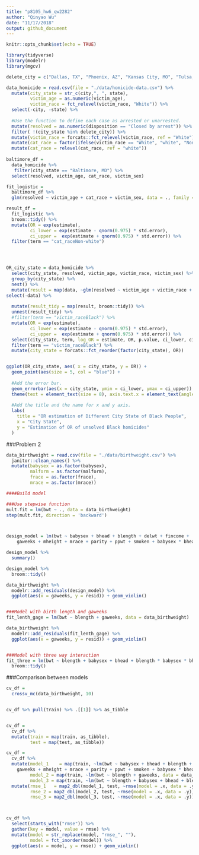 ```yaml
---
title: "p8105_hw6_qw2282"
author: "Qinyao Wu"
date: "11/17/2018"
output: github_document
---
```


```r
knitr::opts_chunk$set(echo = TRUE)

library(tidyverse)
library(modelr)
library(mgcv)

```

```r


delete_city = c("Dallas, TX", "Phoenix, AZ", "Kansas City, MO", "Tulsa, AL")

data_homicide = read.csv(file = "./data/homicide-data.csv") %>% 
  mutate(city_state = str_c(city,", ", state), 
         victim_age = as.numeric(victim_age),
         victim_race = fct_relevel(victim_race, "White")) %>% 
  select(-city, -state) %>% 
  
  #Use the function to define each case as arrested or unarrested. 
  mutate(resolved = as.numeric(disposition == "Closed by arrest")) %>% 
  filter( !(city_state %in% delete_city)) %>% 
  mutate(victim_race = forcats::fct_relevel(victim_race, ref = "White")) %>% 
  mutate(cat_race = factor(ifelse(victim_race == "White", "white", "Non-white"))) %>% 
  mutate(cat_race = relevel(cat_race, ref = "white")) 
 
baltimore_df = 
  data_homicide %>% 
   filter(city_state == "Baltimore, MD") %>% 
  select(resolved, victim_age, cat_race, victim_sex) 

fit_logistic = 
  baltimore_df %>% 
  glm(resolved ~ victim_age + cat_race + victim_sex, data = ., family = binomial()) 

result_df = 
  fit_logistic %>% 
  broom::tidy() %>% 
  mutate(OR = exp(estimate), 
         ci_lower = exp(estimate - qnorm(0.975) * std.error),
         ci_upper =  exp(estimate + qnorm(0.975) * std.error)) %>% 
  filter(term == "cat_raceNon-white")





```


```r
OR_city_state = data_homicide %>% 
  select(city_state, resolved, victim_age, victim_race, victim_sex) %>% 
  group_by(city_state) %>% 
  nest() %>% 
  mutate(result = map(data, ~glm(resolved ~ victim_age + victim_race + victim_sex, data = ., family = binomial()))) %>%
select(-data) %>%
   
  mutate(result_tidy = map(result, broom::tidy)) %>%
  unnest(result_tidy) %>% 
  #filter(term == "victim_raceBlack") %>% 
  mutate(OR = exp(estimate), 
         ci_lower = exp(estimate - qnorm(0.975) * std.error),
         ci_upper =  exp(estimate + qnorm(0.975) * std.error)) %>%
  select(city_state, term, log_OR = estimate, OR, p.value, ci_lower, ci_upper) %>% 
  filter(term == "victim_raceBlack") %>% 
  mutate(city_state = forcats::fct_reorder(factor(city_state), OR)) 


ggplot(OR_city_state, aes( x = city_state, y = OR)) +
  geom_point(aes(size = 5, col = "blue")) +
  
  #Add the error bar. 
  geom_errorbar(aes(x = city_state, ymin = ci_lower, ymax = ci_upper)) +
  theme(text = element_text(size = 8), axis.text.x = element_text(angle = 60, hjust = 1)) + 
  
  #Add the title and the name for x and y axis. 
  labs(
    title = "OR estimation of Different City State of Black People",
    x = "City State",
    y = "Estimation of OR of unsolved Black homicides"
  )
```

###Problem 2

```r
data_birthweight = read.csv(file = "./data/birthweight.csv") %>% 
  janitor::clean_names() %>% 
  mutate(babysex = as.factor(babysex),
         malform = as.factor(malform),
         frace = as.factor(frace),
         mrace = as.factor(mrace))

####Build model

###Use stepwise function
mult.fit = lm(bwt ~ ., data = data_birthweight)
step(mult.fit, direction = 'backward')



design_model = lm(bwt ~ babysex + bhead + blength + delwt + fincome + 
    gaweeks + mheight + mrace + parity + ppwt + smoken + babysex * bhead, data = data_birthweight) 

design_model %>% 
  summary()

design_model %>% 
  broom::tidy()

data_birthweight %>% 
  modelr::add_residuals(design_model) %>% 
  ggplot(aes(x = gaweeks, y = resid)) + geom_violin()



```





```r
###Model with birth length and gaweeks
fit_lenth_gage = lm(bwt ~ blength + gaweeks, data = data_birthweight) 

data_birthweight %>% 
  modelr::add_residuals(fit_lenth_gage) %>% 
  ggplot(aes(x = gaweeks, y = resid)) + geom_violin()


###Model with three way interaction
fit_three = lm(bwt ~ blength + babysex + bhead + blength * babysex * bhead, data = data_birthweight) %>% 
  broom::tidy()

```


###Comparison between models

```r
cv_df = 
  crossv_mc(data_birthweight, 10) 


cv_df %>% pull(train) %>% .[[1]] %>% as_tibble


cv_df =
  cv_df %>% 
  mutate(train = map(train, as_tibble),
         test = map(test, as_tibble))

cv_df = 
  cv_df %>% 
  mutate(model_1    = map(train, ~lm(bwt ~ babysex + bhead + blength + delwt + fincome + 
    gaweeks + mheight + mrace + parity + ppwt + smoken + babysex * bhead, data = data_birthweight)),
         model_2 = map(train, ~lm(bwt ~ blength + gaweeks, data = data_birthweight)),
         model_3 = map(train, ~lm(bwt ~ blength + babysex + bhead + blength * babysex * bhead, data = data_birthweight))) %>% 
  mutate(rmse_1   = map2_dbl(model_1, test, ~rmse(model = .x, data = .y)),
         rmse_2 = map2_dbl(model_2, test, ~rmse(model = .x, data = .y)),
         rmse_3 = map2_dbl(model_3, test, ~rmse(model = .x, data = .y)))



cv_df %>% 
  select(starts_with("rmse")) %>% 
  gather(key = model, value = rmse) %>% 
  mutate(model = str_replace(model, "rmse_", ""),
         model = fct_inorder(model)) %>% 
  ggplot(aes(x = model, y = rmse)) + geom_violin()


```

